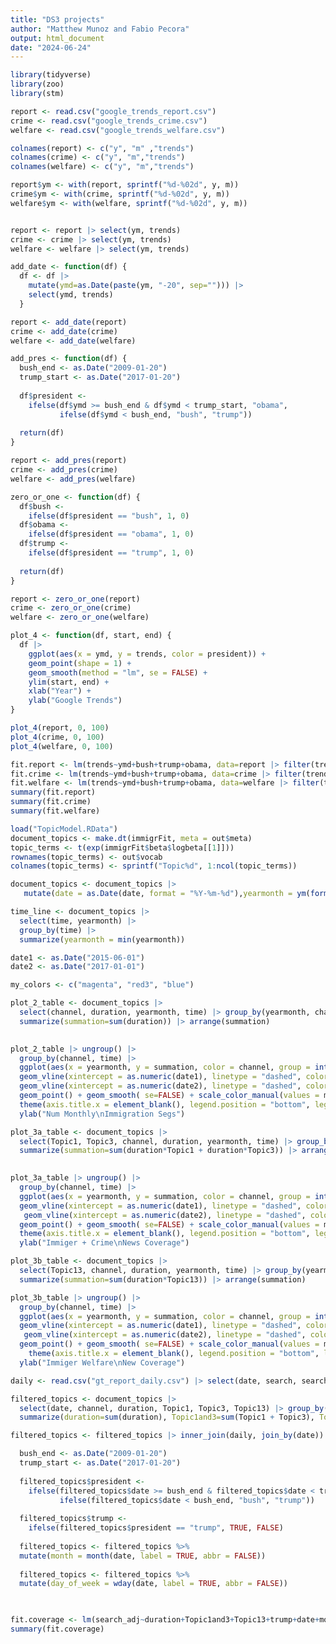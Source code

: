---
title: "DS3 projects"
author: "Matthew Munoz and Fabio Pecora"
output: html_document
date: "2024-06-24"
---

```{r}
library(tidyverse)
library(zoo)
library(stm)
```


```{r download csv files}
report <- read.csv("google_trends_report.csv")
crime <- read.csv("google_trends_crime.csv")
welfare <- read.csv("google_trends_welfare.csv")
```

```{r adding easier to understand colummns}
colnames(report) <- c("y", "m" ,"trends")
colnames(crime) <- c("y", "m","trends")
colnames(welfare) <- c("y", "m","trends")
```

```{r only for the og dataset}
report$ym <- with(report, sprintf("%d-%02d", y, m))
crime$ym <- with(crime, sprintf("%d-%02d", y, m))
welfare$ym <- with(welfare, sprintf("%d-%02d", y, m))


report <- report |> select(ym, trends)
crime <- crime |> select(ym, trends)
welfare <- welfare |> select(ym, trends)
```



```{r function to change year-month to year-month-date}
add_date <- function(df) {
  df <- df |>  
    mutate(ymd=as.Date(paste(ym, "-20", sep=""))) |> 
    select(ymd, trends)
  }
```

```{r add date to data frames}
report <- add_date(report) 
crime <- add_date(crime) 
welfare <- add_date(welfare) 
```


```{r function to add president column}
add_pres <- function(df) {
  bush_end <- as.Date("2009-01-20")
  trump_start <- as.Date("2017-01-20")
  
  df$president <- 
    ifelse(df$ymd >= bush_end & df$ymd < trump_start, "obama", 
           ifelse(df$ymd < bush_end, "bush", "trump")) 
  
  return(df)
}
```

```{r add president column to each vector}
report <- add_pres(report)
crime <- add_pres(crime) 
welfare <- add_pres(welfare)
```

```{r function to add zeros and ones}
zero_or_one <- function(df) {
  df$bush <- 
    ifelse(df$president == "bush", 1, 0) 
  df$obama <- 
    ifelse(df$president == "obama", 1, 0) 
  df$trump <- 
    ifelse(df$president == "trump", 1, 0) 
  
  return(df)
}
```

```{r add president column to each vector}
report <- zero_or_one(report)
crime <- zero_or_one(crime) 
welfare <- zero_or_one(welfare)
```

```{r function to plot figure 4}
plot_4 <- function(df, start, end) {
  df |>
    ggplot(aes(x = ymd, y = trends, color = president)) +
    geom_point(shape = 1) +
    geom_smooth(method = "lm", se = FALSE) + 
    ylim(start, end) +
    xlab("Year") +
    ylab("Google Trends")
}
```

```{r trends plot}
plot_4(report, 0, 100)
plot_4(crime, 0, 100)
plot_4(welfare, 0, 100)
```



```{r regression model}
fit.report <- lm(trends~ymd+bush+trump+obama, data=report |> filter(trends > 0))
fit.crime <- lm(trends~ymd+bush+trump+obama, data=crime |> filter(trends > 0))
fit.welfare <- lm(trends~ymd+bush+trump+obama, data=welfare |> filter(trends > 0))
summary(fit.report)
summary(fit.crime)
summary(fit.welfare)
```


```{r topic model}
load("TopicModel.RData")
document_topics <- make.dt(immigrFit, meta = out$meta)
topic_terms <- t(exp(immigrFit$beta$logbeta[[1]]))
rownames(topic_terms) <- out$vocab
colnames(topic_terms) <- sprintf("Topic%d", 1:ncol(topic_terms))
```

```{r prep for figures 2 and 3}
document_topics <- document_topics |> 
   mutate(date = as.Date(date, format = "%Y-%m-%d"),yearmonth = ym(format(date, "%Y-%m")))

time_line <- document_topics |> 
  select(time, yearmonth) |> 
  group_by(time) |> 
  summarize(yearmonth = min(yearmonth))

date1 <- as.Date("2015-06-01")
date2 <- as.Date("2017-01-01")

my_colors <- c("magenta", "red3", "blue")
```

```{r creating figure 2}
plot_2_table <- document_topics |> 
  select(channel, duration, yearmonth, time) |> group_by(yearmonth, channel, time) |>
  summarize(summation=sum(duration)) |> arrange(summation) 
 

plot_2_table |> ungroup() |> 
  group_by(channel, time) |> 
  ggplot(aes(x = yearmonth, y = summation, color = channel, group = interaction(channel, time))) + 
  geom_vline(xintercept = as.numeric(date1), linetype = "dashed", color = "black") +
  geom_vline(xintercept = as.numeric(date2), linetype = "dashed", color = "black") +
  geom_point() + geom_smooth( se=FALSE) + scale_color_manual(values = my_colors) +
  theme(axis.title.x = element_blank(), legend.position = "bottom", legend.title = element_blank()) +
  ylab("Num Monthly\nImmigration Segs") 
``````

```{r creating figure 3a(crime)}
plot_3a_table <- document_topics |> 
  select(Topic1, Topic3, channel, duration, yearmonth, time) |> group_by(yearmonth, channel, time) |>
  summarize(summation=sum(duration*Topic1 + duration*Topic3)) |> arrange(summation) 
 

plot_3a_table |> ungroup() |> 
  group_by(channel, time) |> 
  ggplot(aes(x = yearmonth, y = summation, color = channel, group = interaction(channel, time))) + 
  geom_vline(xintercept = as.numeric(date1), linetype = "dashed", color = "black") +
   geom_vline(xintercept = as.numeric(date2), linetype = "dashed", color = "black") +
  geom_point() + geom_smooth( se=FALSE) + scale_color_manual(values = my_colors) +
  theme(axis.title.x = element_blank(), legend.position = "bottom", legend.title = element_blank()) +
  ylab("Immiger + Crime\nNews Coverage") 
``````


```{r creating figure 3b(welfare)}
plot_3b_table <- document_topics |> 
  select(Topic13, channel, duration, yearmonth, time) |> group_by(yearmonth, channel, time) |>
  summarize(summation=sum(duration*Topic13)) |> arrange(summation) 

plot_3b_table |> ungroup() |> 
  group_by(channel, time) |> 
  ggplot(aes(x = yearmonth, y = summation, color = channel, group = interaction(channel, time))) + 
  geom_vline(xintercept = as.numeric(date1), linetype = "dashed", color = "black") +
   geom_vline(xintercept = as.numeric(date2), linetype = "dashed", color = "black") +
  geom_point() + geom_smooth( se=FALSE) + scale_color_manual(values = my_colors) +
    theme(axis.title.x = element_blank(), legend.position = "bottom", legend.title = element_blank()) +
  ylab("Immiger Welfare\nNew Coverage") 
```

```{r importing daily data}
daily <- read.csv("gt_report_daily.csv") |> select(date, search, search_adj) |>  mutate(date=as.Date(date))
```

```{r}
filtered_topics <- document_topics |> 
  select(date, channel, duration, Topic1, Topic3, Topic13) |> group_by(date) |> 
  summarize(duration=sum(duration), Topic1and3=sum(Topic1 + Topic3), Topic13=sum(Topic13))
```

```{r}
filtered_topics <- filtered_topics |> inner_join(daily, join_by(date)) 

```

```{r}
  bush_end <- as.Date("2009-01-20")
  trump_start <- as.Date("2017-01-20")
  
  filtered_topics$president <- 
    ifelse(filtered_topics$date >= bush_end & filtered_topics$date < trump_start, "obama", 
           ifelse(filtered_topics$date < bush_end, "bush", "trump")) 
  
  filtered_topics$trump <- 
    ifelse(filtered_topics$president == "trump", TRUE, FALSE) 
  
  filtered_topics <- filtered_topics %>%
  mutate(month = month(date, label = TRUE, abbr = FALSE))
  
  filtered_topics <- filtered_topics %>%
  mutate(day_of_week = wday(date, label = TRUE, abbr = FALSE))
  


fit.coverage <- lm(search_adj~duration+Topic1and3+Topic13+trump+date+month+day_of_week, data=filtered_topics)
summary(fit.coverage)
```





